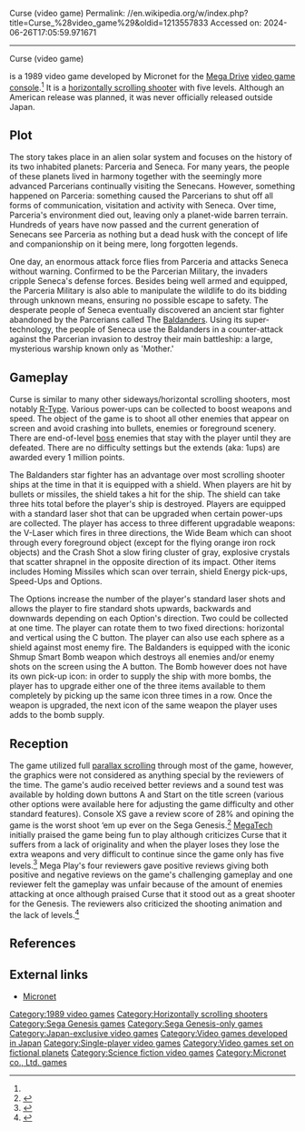 Curse (video game)
Permalink: //en.wikipedia.org/w/index.php?title=Curse_%28video_game%29&oldid=1213557833
Accessed on: 2024-06-26T17:05:59.971671



------
Curse (video game)
{{Short description|1989 video game}}
{{More footnotes|date=June 2019}}

{{Infobox video game
|title = Curse
|image = Curse Coverart.png
|developer = Micronet<ref name="3rd party titles - Sega JP">{{cite web |title=Software List (Released by Soft Licensees)|url=https://sega.jp/history/hard/megadrive/software_l.html |website=セガ 製品情報サイト |publisher=Sega |access-date=May 15, 2023 |language=ja}}</ref>
|publisher = Micronet<ref name="3rd party titles - Sega JP" />
|released = {{Video game release|JP|December 23, 1989<ref name="3rd party titles - Sega JP" />}}
|genre = [[Shoot 'em up#Scrolling shooters|Scrolling shooter]]
|modes = [[Single-player video game|Single-player]]
|platforms = [[Sega Genesis|Mega Drive]]
}}

{{nihongo|'''''Curse'''''|カース|Kāsu}} is a 1989 video game developed by Micronet for the [[Sega Genesis|Mega Drive]] [[video game console]].<ref name="3rd party titles - Sega JP" /> It is a [[Scrolling shooter|horizontally scrolling shooter]] with five levels. Although an American release was planned, it was never officially released outside Japan.

==Plot==
The story takes place in an alien solar system and focuses on the history of its two inhabited planets: Parceria and Seneca. For many years, the people of these planets lived in harmony together with the seemingly more advanced Parcerians continually visiting the Senecans. However, something happened on Parceria: something caused the Parcerians to shut off all forms of communication, visitation and activity with Seneca. Over time, Parceria's environment died out, leaving only a planet-wide barren terrain. Hundreds of years have now passed and the current generation of Senecans see Parceria as nothing but a dead husk with the concept of life and companionship on it being mere, long forgotten legends.

One day, an enormous attack force flies from Parceria and attacks Seneca without warning. Confirmed to be the Parcerian Military, the invaders cripple Seneca's defense forces. Besides being well armed and equipped, the Parceria Military is also able to manipulate the wildlife to do its bidding through unknown means, ensuring no possible escape to safety. The desperate people of Seneca eventually discovered an ancient star fighter abandoned by the Parcerians called The [[Baldanders]]. Using its super-technology, the people of Seneca use the Baldanders in a counter-attack against the Parcerian invasion to destroy their main battleship: a large, mysterious warship known only as 'Mother.'

==Gameplay==
Curse is similar to many other sideways/horizontal scrolling shooters, most notably [[R-Type]]. Various power-ups can be collected to boost weapons and speed. The object of the game is to shoot all other enemies that appear on screen and avoid crashing into bullets, enemies or foreground scenery. There are end-of-level [[boss (video games)|boss]] enemies that stay with the player until they are defeated. There are no difficulty settings but the extends (aka: 1ups) are awarded every 1 million points.

The Baldanders star fighter has an advantage over most scrolling shooter ships at the time in that it is equipped with a shield. When players are hit by bullets or missiles, the shield takes a hit for the ship. The shield can take three hits total before the player's ship is destroyed. Players are equipped with a standard laser shot that can be upgraded when certain power-ups are collected. The player has access to three different upgradable weapons: the V-Laser which fires in three directions, the Wide Beam which can shoot through every foreground object (except for the flying orange iron rock objects) and the Crash Shot a slow firing cluster of gray, explosive crystals that scatter shrapnel in the opposite direction of its impact. Other items includes Homing Missiles which scan over terrain, shield Energy pick-ups, Speed-Ups and Options.

The Options increase the number of the player's standard laser shots and allows the player to fire standard shots upwards, backwards and downwards depending on each Option's direction. Two could be collected at one time. The player can rotate them to two fixed directions: horizontal and vertical using the C button. The player can also use each sphere as a shield against most enemy fire. The Baldanders is equipped with the iconic Shmup Smart Bomb weapon which destroys all enemies and/or enemy shots on the screen using the A button. The Bomb however does not have its own pick-up icon: in order to supply the ship with more bombs, the player has to upgrade either one of the three items available to them completely by picking up the same icon three times in a row. Once the weapon is upgraded, the next icon of the same weapon the player uses adds to the bomb supply.

==Reception==
The game utilized full [[parallax scrolling]] through most of the game, however, the graphics were not considered as anything special by the reviewers of the time. The game's audio received better reviews and a sound test was available by holding down buttons A and Start on the title screen (various other options were available here for adjusting the game difficulty and other standard features). Console XS gave a review score of 28% and opining the game is the worst shoot ‘em up ever on the Sega Genesis.<ref>{{Cite journal |date=June 1992 |title=A-Z Software |url=https://archive.org/details/console-xs-01/page/128/mode/2up |journal=Console XS |issue=1 |pages=128 |access-date=March 24, 2022}}</ref> [[MegaTech]] initially praised the game being fun to play although criticizes Curse that it suffers from a lack of originality and when the player loses they lose the extra weapons and very difficult to continue since the game only has five levels.<ref>{{Cite journal |date=December 1991 |title=Game Index |url=https://archive.org/details/UneditedUK_marktrade/MegaTech_01/page/n75/mode/2up |journal=MegaTech |issue=1 |pages=77 |access-date=June 22, 2022}}</ref> Mega Play's four reviewers gave positive reviews giving both positive and negative reviews on the game's challenging gameplay and one reviewer felt the gameplay was unfair because of the amount of enemies attacking at once although praised Curse that it stood out as a great shooter for the Genesis. The reviewers also criticized the shooting animation and the lack of levels.<ref>{{Cite journal |date=December 1990 |title=Mega Reviews |url=https://archive.org/details/mega-play-issue-1-winter-1990/page/28/mode/2up |journal=Mega Play |issue=1 |pages=29 |access-date=June 22, 2022}}</ref>

==References==
{{reflist}}

==External links==
* [http://www.micronet-japan.com Micronet]

{{DEFAULTSORT:Curse (video game)}}
[[Category:1989 video games]]
[[Category:Horizontally scrolling shooters]]
[[Category:Sega Genesis games]]
[[Category:Sega Genesis-only games]]
[[Category:Japan-exclusive video games]]
[[Category:Video games developed in Japan]]
[[Category:Single-player video games]]
[[Category:Video games set on fictional planets]]
[[Category:Science fiction video games]]
[[Category:Micronet co., Ltd. games]]